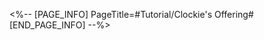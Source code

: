 <%-- [PAGE_INFO]
PageTitle=#Tutorial/Clockie's Offering#
[END_PAGE_INFO] --%>
{{Tutorial
|sort      = 320901
|title     = Clockie's Offering
|subtitle  = 
|type      = System
|about     = 
|image1    = Tutorial Clockie's Offering 1.png{{subst:void|<!--$UPLOAD:<<SpriteOutput/TutorialPic/TutorialPage_320901.png>-<Tutorial Clockie's Offering 1.png>>}}
|text1     = Obtain "Clock Credits" by exploring Penacony and completing missions.
|image2    = Tutorial Clockie's Offering 2.png{{subst:void|<!--$UPLOAD:<<SpriteOutput/TutorialPic/TutorialPage_320902.png>-<Tutorial Clockie's Offering 2.png>>}}
|text2     = Spend Clock Credits to raise the Statue's level and gain rewards.
}}
